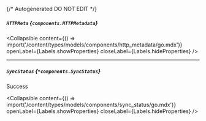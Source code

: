 {/* Autogenerated DO NOT EDIT  */}

##### `HTTPMeta` *{`components.HTTPMetadata`}*

<Collapsible content={() => import('/content/types/models/components/http_metadata/go.mdx')} openLabel={Labels.showProperties} closeLabel={Labels.hideProperties} />


---
##### `SyncStatus` *{`*components.SyncStatus`}*
Success

<Collapsible content={() => import('/content/types/models/components/sync_status/go.mdx')} openLabel={Labels.showProperties} closeLabel={Labels.hideProperties} />



